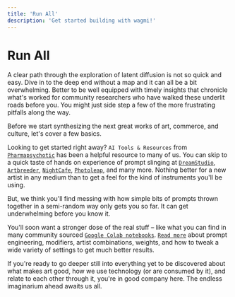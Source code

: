 ```yaml
---
title: 'Run All'
description: 'Get started building with wagmi!'
---
```


# Run All

A clear path through the exploration of latent diffusion is not so quick and easy. Dive in to the deep end without a map and it can all be a bit overwhelming. Better to be well equipped with timely insights that chronicle what's worked for community researchers who have walked these underlit roads before you. You might just side step a few of the more frustrating pitfalls along the way.

Before we start synthesizing the next great works of art, commerce, and culture, let's cover a few basics.

Looking to get started right away? `AI Tools & Resources` from [`Pharmapsychotic`](https://pharmapsychotic.com/") has been a helpful resource to many of us. You can skip to a quick taste of hands on experience of prompt slinging at [`DreamStudio`]("https://beta.dreamstudio.ai/home"), [`Artbreeder`]("artbreeder.com"), [`NightCafe`]("https://nightcafe.studio/"), [`Photoleap`]("https://www.photoleapapp.com/"), and many more. Nothing better for a new artist in any medium than to get a feel for the kind of instruments you'll be using.

But, we think you'll find messing with how simple bits of prompts thrown together in a semi-random way only gets you so far. It can get underwhelming before you know it.

You'll soon want a stronger dose of the real stuff – like what you can find in many community sourced [`Google Colab notebooks`]("colab.research.google.com"). [`Read more`](/docs/community-research) about prompt engineering, modifiers, artist combinations, weights, and how to tweak a wide variety of settings to get much better results.

If you're ready to go deeper still into everything yet to be discovered about what makes art good, how we use technology (or are consumed by it), and relate to each other through it, you're in good company here. The endless imaginarium ahead awaits us all.